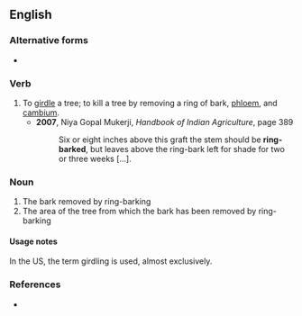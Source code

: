 {{also|ringbark}}

==English==

===Alternative forms===
* {{alter|en|ring bark|ringbark}}

===Verb===
{{en-verb}}

# To [[girdle]] a tree; to kill a tree by removing a ring of bark, [[phloem]], and [[cambium]].
#* '''2007''', Niya Gopal Mukerji, ''Handbook of Indian Agriculture'', page 389
#*: Six or eight inches above this graft the stem should be '''ring-barked''', but leaves above the ring-bark left for shade for two or three weeks […].

===Noun===
{{en-noun|-}}

# The bark removed by ring-barking
# The area of the tree from which the bark has been removed by ring-barking

====Usage notes====
In the US, the term girdling is used, almost exclusively.

===References===
* {{R:OneLook}}